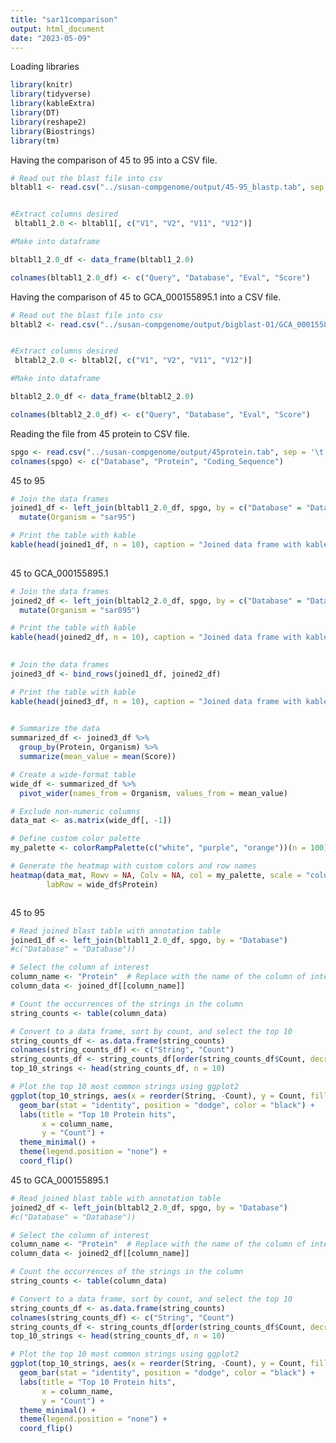 ```yaml
---
title: "sar11comparison"
output: html_document
date: "2023-05-09"
---
```

Loading libraries
```r
library(knitr)
library(tidyverse)
library(kableExtra)
library(DT)
library(reshape2)
library(Biostrings)
library(tm)
```

Having the comparison of 45 to 95 into a CSV file.
```r
# Read out the blast file into csv
bltabl1 <- read.csv("../susan-compgenome/output/45-95_blastp.tab", sep = '\t', header = FALSE)


#Extract columns desired
 bltabl1_2.0 <- bltabl1[, c("V1", "V2", "V11", "V12")]

#Make into dataframe

bltabl1_2.0_df <- data_frame(bltabl1_2.0)

colnames(bltabl1_2.0_df) <- c("Query", "Database", "Eval", "Score")
```


Having the comparison of 45 to GCA_000155895.1 into a CSV file.
```r
# Read out the blast file into csv
bltabl2 <- read.csv("../susan-compgenome/output/bigblast-01/GCA_000155895.1_45_blastp.tab", sep = '\t', header = FALSE)


#Extract columns desired
 bltabl2_2.0 <- bltabl2[, c("V1", "V2", "V11", "V12")]

#Make into dataframe

bltabl2_2.0_df <- data_frame(bltabl2_2.0)

colnames(bltabl2_2.0_df) <- c("Query", "Database", "Eval", "Score")
```

Reading the file from 45 protein to CSV file.
```r
spgo <- read.csv("../susan-compgenome/output/45protein.tab", sep = '\t', header = TRUE)
colnames(spgo) <- c("Database", "Protein", "Coding_Sequence")
```


45 to 95
```r
# Join the data frames
joined1_df <- left_join(bltabl1_2.0_df, spgo, by = c("Database" = "Database")) %>%
  mutate(Organism = "sar95")

# Print the table with kable
kable(head(joined1_df, n = 10), caption = "Joined data frame with kable formatting (first 10 rows)") 
  
```

45 to GCA_000155895.1
```r
# Join the data frames
joined2_df <- left_join(bltabl2_2.0_df, spgo, by = c("Database" = "Database")) %>%
  mutate(Organism = "sar895")

# Print the table with kable
kable(head(joined2_df, n = 10), caption = "Joined data frame with kable formatting (first 10 rows)") 
  
```
```r
# Join the data frames
joined3_df <- bind_rows(joined1_df, joined2_df)

# Print the table with kable
kable(head(joined3_df, n = 10), caption = "Joined data frame with kable formatting (first 10 rows)") 
  
```
```r
# Summarize the data
summarized_df <- joined3_df %>%
  group_by(Protein, Organism) %>%
  summarize(mean_value = mean(Score))

# Create a wide-format table
wide_df <- summarized_df %>%
  pivot_wider(names_from = Organism, values_from = mean_value)

# Exclude non-numeric columns
data_mat <- as.matrix(wide_df[, -1])

# Define custom color palette
my_palette <- colorRampPalette(c("white", "purple", "orange"))(n = 100)

# Generate the heatmap with custom colors and row names
heatmap(data_mat, Rowv = NA, Colv = NA, col = my_palette, scale = "column",
        labRow = wide_df$Protein)



```
45 to 95
```r
# Read joined blast table with annotation table
joined1_df <- left_join(bltabl1_2.0_df, spgo, by = "Database")
#c("Database" = "Database"))

# Select the column of interest
column_name <- "Protein"  # Replace with the name of the column of interest
column_data <- joined_df[[column_name]]

# Count the occurrences of the strings in the column
string_counts <- table(column_data)

# Convert to a data frame, sort by count, and select the top 10
string_counts_df <- as.data.frame(string_counts)
colnames(string_counts_df) <- c("String", "Count")
string_counts_df <- string_counts_df[order(string_counts_df$Count, decreasing = TRUE), ]
top_10_strings <- head(string_counts_df, n = 10)

# Plot the top 10 most common strings using ggplot2
ggplot(top_10_strings, aes(x = reorder(String, -Count), y = Count, fill = String)) +
  geom_bar(stat = "identity", position = "dodge", color = "black") +
  labs(title = "Top 10 Protein hits",
       x = column_name,
       y = "Count") +
  theme_minimal() +
  theme(legend.position = "none") +
  coord_flip()

```


45 to GCA_000155895.1
```r
# Read joined blast table with annotation table
joined2_df <- left_join(bltabl2_2.0_df, spgo, by = "Database")
#c("Database" = "Database"))

# Select the column of interest
column_name <- "Protein"  # Replace with the name of the column of interest
column_data <- joined2_df[[column_name]]

# Count the occurrences of the strings in the column
string_counts <- table(column_data)

# Convert to a data frame, sort by count, and select the top 10
string_counts_df <- as.data.frame(string_counts)
colnames(string_counts_df) <- c("String", "Count")
string_counts_df <- string_counts_df[order(string_counts_df$Count, decreasing = TRUE), ]
top_10_strings <- head(string_counts_df, n = 10)

# Plot the top 10 most common strings using ggplot2
ggplot(top_10_strings, aes(x = reorder(String, -Count), y = Count, fill = String)) +
  geom_bar(stat = "identity", position = "dodge", color = "black") +
  labs(title = "Top 10 Protein hits",
       x = column_name,
       y = "Count") +
  theme_minimal() +
  theme(legend.position = "none") +
  coord_flip()

```